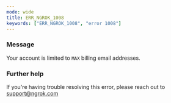 ```yaml
---
mode: wide
title: ERR_NGROK_1008
keywords: ["ERR_NGROK_1008", "error 1008"]
---
```


### Message

Your account is limited to `MAX` billing email addresses.

### Further help

If you're having trouble resolving this error, please reach out to [support@ngrok.com](mailto:support@ngrok.com?subject=Help%20with%20ERR_NGROK_1008)
